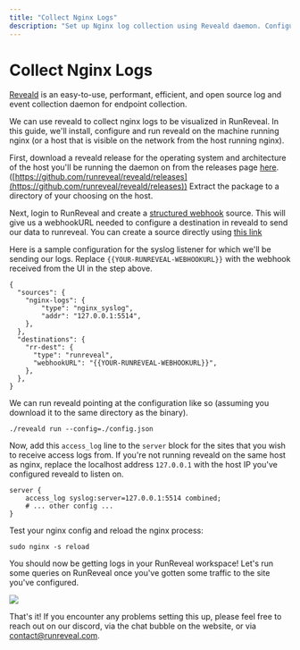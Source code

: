 ```yaml
---
title: "Collect Nginx Logs"
description: "Set up Nginx log collection using Reveald daemon. Configure syslog forwarding, webhook destinations, and monitor web traffic in RunReveal."
---
```


# Collect Nginx Logs

[Reveald](https://github.com/runreveal/reveald) is an easy-to-use, performant,
efficient, and open source log and event collection daemon for endpoint
collection.

We can use reveald to collect nginx logs to be visualized in RunReveal.  In this
guide, we'll install, configure and run reveald on the machine running nginx (or
a host that is visible on the network from the host running nginx).

First, download a reveald release for the operating system and architecture of
the host you'll be running the daemon on from the releases page
[here](https://github.com/runreveal/reveald/releases).
([https://github.com/runreveal/reveald/releases](https://github.com/runreveal/reveald/releases))
Extract the package to a directory of your choosing on the host.

Next, login to RunReveal and create a [structured
webhook](/sources/source-types/structured-webhooks) source.  This will give
us a webhookURL needed to configure a destination in reveald to send our data to
runreveal.  You can create a source directly using [this
link](https://app.runreveal.com/dash/sources/add/structured-webhook)

Here is a sample configuration for the syslog listener for which we'll be
sending our logs.  Replace `{{YOUR-RUNREVEAL-WEBHOOKURL}}` with the webhook
received from the UI in the step above.

```
{
  "sources": {
    "nginx-logs": {
        "type": "nginx_syslog",
        "addr": "127.0.0.1:5514",
    },
  },
  "destinations": {
    "rr-dest": {
      "type": "runreveal",
      "webhookURL": "{{YOUR-RUNREVEAL-WEBHOOKURL}}",
    },
  },
}
```

We can run reveald pointing at the configuration like so (assuming you download
it to the same directory as the binary).

```
./reveald run --config=./config.json
```

Now, add this `access_log` line to the `server` block for the sites that you
wish to receive access logs from.  If you're not running reveald on the same
host as nginx, replace the localhost address `127.0.0.1` with the host IP you've
configured reveald to listen on.

```
server {
    access_log syslog:server=127.0.0.1:5514 combined;
    # ... other config ...
}
```

Test your nginx config and reload the nginx process:

```
sudo nginx -s reload
```

You should now be getting logs in your RunReveal workspace!  Let's run some
queries on RunReveal once you've gotten some traffic to the site you've
configured.

<img src="/nginx-2.png"/>

That's it!  If you encounter any problems setting this up, please feel free to
reach out on our discord, via the chat bubble on the website, or via
contact@runreveal.com.
